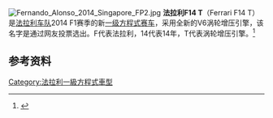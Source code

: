 [[File:Fernando_Alonso_2014_Singapore_FP2.jpg|thumb]]
'''法拉利F14 T'''（Ferrari F14 T）是[[法拉利车队|法拉利车队]]2014 F1赛季的新[[一級方程式賽車車輛|一级方程式赛车]]，采用全新的V6涡轮增压引擎，该名字是通过网友投票选出。F代表法拉利，14代表14年，T代表涡轮增压引擎。<ref>{{Cite web |url=http://sports.sina.com.cn/f1/2014-01-24/22136996020.shtml |title=法拉利宣布2014款F1新车将命名为“F14T” |accessdate=2014-01-25 |archive-date=2014-01-28 |archive-url=https://web.archive.org/web/20140128165152/http://sports.sina.com.cn/f1/2014-01-24/22136996020.shtml |dead-url=no }}</ref>

==参考资料==
{{reflist}}

{{体育小作品}}

[[Category:法拉利一級方程式車型|Category:法拉利一級方程式車型]]